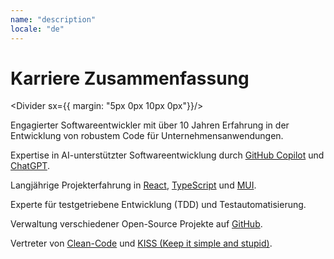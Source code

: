 ```yaml
---
name: "description"
locale: "de"
---
```



# Karriere Zusammenfassung

<Divider sx={{ margin: "5px 0px 10px 0px"}}/>

Engagierter Softwareentwickler mit über 10 Jahren Erfahrung in der Entwicklung von robustem Code für Unternehmensanwendungen.

Expertise in AI-unterstützter Softwareentwicklung durch [GitHub Copilot](https://github.com/features/copilot) und [ChatGPT](https://chat.openai.com/).

Langjährige Projekterfahrung in [React](https://react.dev/), [TypeScript](https://www.typescriptlang.org/) und [MUI](https://mui.com/). 

Experte für testgetriebene Entwicklung (TDD) und Testautomatisierung.

Verwaltung verschiedener <Link href="#openSource" underline="none">Open-Source Projekte</Link> auf [GitHub](http://github.com/firsttris).

Vertreter von [Clean-Code](https://gist.github.com/wojteklu/73c6914cc446146b8b533c0988cf8d29) und [KISS (Keep it simple and stupid)](https://wiki.archlinux.de/title/KISS-Prinzip).